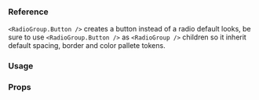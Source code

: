 
### Reference

`<RadioGroup.Button />` creates a button instead of a radio default looks, be sure to use `<RadioGroup.Button />` as `<RadioGroup />` children so it inherit default spacing, border and color pallete tokens.

### Usage

<ExpoSnack id="@gympass/yoga-list" theme="light" />

### Props

<PropsTable component="RadioGroup" platform="native" />
